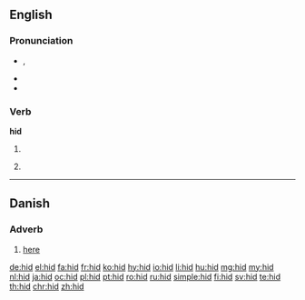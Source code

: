 {{also|HID|híd|hið}}

==English==

===Pronunciation===
* {{enPR|hĭd}}, {{IPA|/hɪd/|lang=en}}
* {{audio|en-us-hid.ogg|Audio (US)|lang=en}}
* {{rhymes|ɪd|lang=en}}

===Verb===
'''hid'''

# {{en-simple past of|hide}}
# {{context|archaic|lang=en}} {{past participle of|hide|lang=en}}

----

==Danish==

===Adverb===
{{head|da|adverb}}

# [[here]]

[[de:hid]]
[[el:hid]]
[[fa:hid]]
[[fr:hid]]
[[ko:hid]]
[[hy:hid]]
[[io:hid]]
[[li:hid]]
[[hu:hid]]
[[mg:hid]]
[[my:hid]]
[[nl:hid]]
[[ja:hid]]
[[oc:hid]]
[[pl:hid]]
[[pt:hid]]
[[ro:hid]]
[[ru:hid]]
[[simple:hid]]
[[fi:hid]]
[[sv:hid]]
[[te:hid]]
[[th:hid]]
[[chr:hid]]
[[zh:hid]]